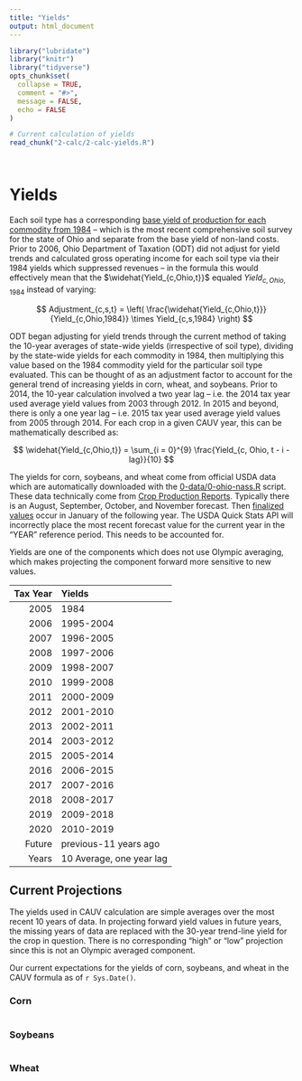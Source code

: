 ```yaml
---
title: "Yields"
output: html_document
---
```


<!-- yields.md is generated from yields.Rmd. Please edit yields.Rmd for corrections file -->

```r
library("lubridate")
library("knitr")
library("tidyverse")
opts_chunk$set(
  collapse = TRUE,
  comment = "#>",
  message = FALSE,
  echo = FALSE
)
```

```r
# Current calculation of yields
read_chunk("2-calc/2-calc-yields.R")
```

```r
```

```r
```


# Yields

Each soil type has a corresponding [base yield of production for each commodity from 1984](0-data/soils/offline/pi_dat_orig84.csv) -- which is the most recent comprehensive soil survey for the state of Ohio and separate from the base yield of non-land costs. Prior to 2006, Ohio Department of Taxation (ODT) did not adjust for yield trends and calculated gross operating income for each soil type via their 1984 yields which suppressed revenues -- in the formula this would effectively mean that the $\widehat{Yield_{c,Ohio,t}}$ equaled $Yield_{c,Ohio,1984}$ instead of varying:

$$
Adjustment_{c,s,t} = \left( \frac{\widehat{Yield_{c,Ohio,t}}}{Yield_{c,Ohio,1984}} \times Yield_{c,s,1984} \right)
$$

ODT began adjusting for yield trends through the current method of taking the 10-year averages of state-wide yields (irrespective of soil type), dividing by the state-wide yields for each commodity in 1984, then multiplying this value based on the 1984 commodity yield for the particular soil type evaluated. This can be thought of as an adjustment factor to account for the general trend of increasing yields in corn, wheat, and soybeans. Prior to 2014, the 10-year calculation involved a two year lag -- i.e. the 2014 tax year used average yield values from 2003 through 2012. In 2015 and beyond, there is only a one year lag -- i.e. 2015 tax year used average yield values from 2005 through 2014. For each crop in a given CAUV year, this can be mathematically described as:

$$
\widehat{Yield_{c,Ohio,t}} = \sum_{i = 0}^{9} \frac{Yield_{c, Ohio, t - i - lag}}{10}
$$

The yields for corn, soybeans, and wheat come from official USDA data which are automatically downloaded with the [0-data/0-ohio-nass.R](0-data/0-ohio-nass.R) script. These data technically come from [Crop Production Reports](https://usda.mannlib.cornell.edu/MannUsda/viewDocumentInfo.do?documentID=1046). Typically there is an August, September, October, and November forecast. Then [finalized values](https://usda.mannlib.cornell.edu/MannUsda/viewDocumentInfo.do?documentID=1047) occur in January of the following year. The USDA Quick Stats API will incorrectly place the most recent forecast value for the current year in the "YEAR" reference period. This needs to be accounted for.

Yields are one of the components which does not use Olympic averaging, which makes projecting the component forward more sensitive to new values.

| Tax Year|Yields    |
|--------:|:---------|
|     2005|1984      |
|     2006|1995-2004 |
|     2007|1996-2005 |
|     2008|1997-2006 |
|     2009|1998-2007 |
|     2010|1999-2008 |
|     2011|2000-2009 |
|     2012|2001-2010 |
|     2013|2002-2011 |
|     2014|2003-2012 |
|     2015|2005-2014 |
|     2016|2006-2015 |
|     2017|2007-2016 |
|     2018|2008-2017 |
|     2019|2009-2018 |
|     2020|2010-2019 |
|   Future|previous-11 years ago |
|    Years|10 Average, one year lag |

## Current Projections

The yields used in CAUV calculation are simple averages over the most recent 10 years of data. In projecting forward yield values in future years, the missing years of data are replaced with the 30-year trend-line yield for the crop in question. There is no corresponding "high" or "low" projection since this is not an Olympic averaged component.

Our current expectations for the yields of corn, soybeans, and wheat in the CAUV formula as of `r Sys.Date()`.

### Corn

```r
```

### Soybeans

```r
```

### Wheat

```r
```
